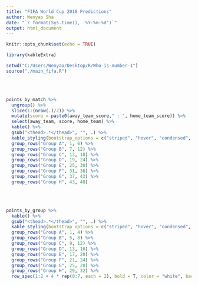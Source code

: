 ```yaml
---
title: "FIFA World Cup 2018 Predictions"
author: Wenyao Sha
date: "`r format(Sys.time(), '%Y-%m-%d')`"
output: html_document
---
```


```r
knitr::opts_chunk$set(echo = TRUE)

library(kableExtra)

setwd("C:/Users/Wenyao/Desktop/R/Who-is-number-1")
source("./main_fifa.R")
```

<br><br>

```r
points_by_match %>% 
  ungroup() %>% 
  slice(1:(nrow(.)/2)) %>% 
  mutate(score = paste0(away_team_score," : ", home_team_score)) %>% 
  select(away_team, score, home_team) %>% 
  kable() %>%
  gsub("<thead>.*</thead>", "", .) %>% 
  kable_styling(bootstrap_options = c("striped", "hover", "condensed", "responsive"), full_width = T) %>% 
  group_rows("Group A", 1, 6) %>%
  group_rows("Group B", 7, 12) %>% 
  group_rows("Group C", 13, 18) %>% 
  group_rows("Group D", 19, 24) %>% 
  group_rows("Group E", 25, 30) %>% 
  group_rows("Group F", 31, 36) %>% 
  group_rows("Group G", 37, 42) %>% 
  group_rows("Group H", 43, 48)
```

<br><br>

```r
points_by_group %>% 
  kable() %>%
  gsub("<thead>.*</thead>", "", .) %>% 
  kable_styling(bootstrap_options = c("striped", "hover", "condensed", "responsive"), full_width = T) %>% 
  group_rows("Group A", 1, 4) %>%
  group_rows("Group B", 5, 8) %>% 
  group_rows("Group C", 9, 12) %>% 
  group_rows("Group D", 13, 16) %>% 
  group_rows("Group E", 17, 20) %>% 
  group_rows("Group F", 21, 24) %>% 
  group_rows("Group G", 25, 28) %>% 
  group_rows("Group H", 29, 32) %>% 
  row_spec(1:2 + 4 * rep(0:7, each = 2), bold = T, color = "white", background = "#D7261E")
```

<br><br>